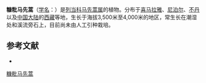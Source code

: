 {{Speciesbox
| name = 糠粃马先蒿
| status = 
| status_system = 
| image =
| genus = Pedicularis
| species = furfuracea
| authority = Wall.
}}

'''糠粃马先蒿'''（[[学名|学名]]：{{lang|la|''Pedicularis furfuracea''}}）是[[列当科|列当科]][[马先蒿属|马先蒿属]]的植物。分布于[[喜马拉雅|喜马拉雅]]、[[尼泊尔|尼泊尔]]、[[不丹|不丹]]以及[[中国大陆|中国大陆]]的[[西藏|西藏]]等地，生长于海拔3,500米至4,000米的地区，常生长在潮湿处和溪流旁石上，目前尚未由人工引种栽培。

== 参考文献 ==
<div class="references-small">
* {{cite web| url =http://www.bioinfo.cn/db05/KmzwSpecies.php?action=view&id=21175| title =糠粃马先蒿| work =《中国高等植物数据库全库》| publisher =中国科学院微生物研究所| author =昆明植物研究所| accessdate =2009-02-25| deadurl =yes| archiveurl =https://web.archive.org/web/20160305003207/http://www.bioinfo.cn/db05/KmzwSpecies.php?action=view&id=21175| archivedate =2016-03-05}}
</div>
{{Taxonbar|from=Q15231017}}

[[Category:马先蒿属|糠粃马先蒿]]


{{植物小作品}}
